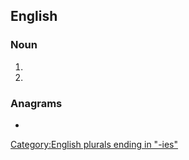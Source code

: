 ==English==

===Noun===
{{head|en|noun plural form}}

# {{plural of|meany|lang=en}}
# {{plural of|meanie|lang=en}}

===Anagrams===
* {{anagrams|en|Eiseman|nemesia}}

[[Category:English plurals ending in "-ies"]]